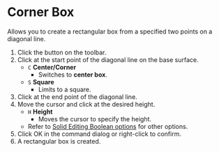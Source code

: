 
# Corner Box

<Reference shortcut='Shift-B' command='Corner Box' button='Toolbar' />

Allows you to create a rectangular box from a specified two points on a diagonal line.

1. Click the button on the toolbar.
2. Click at the start point of the diagonal line on the base surface.
   - `C` **Center/Corner**
      - Switches to **center box**.
   - `S` **Square**
      - Limits to a square.
3. Click at the end point of the diagonal line.
4. Move the cursor and click at the desired height.
   - `H` **Height**
      - Moves the cursor to specify the height.
   - Refer to [Solid Editing Boolean options](boolean-options) for other options.
5. Click OK in the command dialog or right-click to confirm.
6. A rectangular box is created.